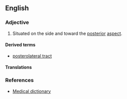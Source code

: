 ==English==

===Adjective===
{{en-adj|-}}

# {{anatomy}} Situated on the side and toward the [[posterior]] [[aspect]].

====Derived terms====
* [[posterolateral tract]]

====Translations====
{{trans-top|situated on the side and toward the posterior aspect}}
{{trans-mid}}
{{trans-bottom}}

===References===
* [http://medical-dictionary.thefreedictionary.com/posterolateral Medical dictionary]